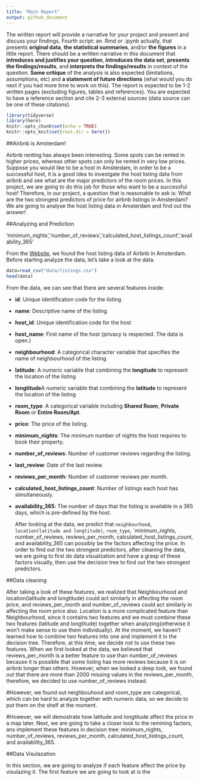 ```yaml
---
title: "Main Report"
output: github_document
---
```

The written report will provide a narrative for your project and present and discuss your findings.
Fourth script: an .Rmd or .ipynb actually, that presents **original data**, **the statistical summaries**, and/or **the figures** in a little report. There should be a written narrative in this document that 
**introduces and justifies your question**, 
**introduces the data set**, 
**presents the findings/results**, 
and **interprets the findings/results** in context of the question. 
**Some critique** of the analysis is also expected (limitations, assumptions, etc) and 
**a statement of future directions** (what would you do next if you had more time to work on this). 
The report is expected to be 1-2 written pages (excluding figures, tables and references). You are expected to have a reference section and cite 2-3 external sources (data source can be one of these citations).





```r
library(tidyverse)
library(here)
knitr::opts_chunk$set(echo = TRUE)
knitr::opts_knit$set(root.dir = here())
```

##Airbnb is Amsterdam!

  Airbnb renting has always been interesting. Some spots can be rented in higher prices, whereas other spots can only be rented in very low prices. 
  Suppose you would like to be a host in Amsterdam, in order to be a successful host, it is a good idea to investgate the host listing data from airbnb and see what are the major predictors of the room prices. In this project, we are going to do this job for those who want to be a successful host! Therefore, in our project, a question that is reasonable to ask is: What are the two strongest predictors of price for airbnb listings in Amsterdam? We are going to analyse the host listing data in Amsterdam and find out the answer! 

##Analyzing and Prediction

'minimum_nights','number_of_reviews','calculated_host_listings_count','availability_365'

  From the [Website](http://insideairbnb.com/get-the-data.html), we found the host listing data of Airbnb in Amsterdam. Before starting analyze the data, let's take a look at the data. 

```r
data=read_csv("data/listings.csv")
head(data)
```


From the data, we can see that there are several features inside: 

* **id**: Unique identification code for the listing
* **name**: Descriptive name of the listing
* **host_id**: Unique identification code for the host
* **host_name**: First name of the host (privacy is respected. The data is open.)
* **neighbourhood**: A categorical character variable that specifies the name of neighbourhood of the listing
* **latitude**: A numeric variable that combining the **longitude** to represent the location of the listing
* **longtitude**A numeric variable that combining the **latitude** to represent the location of the listing
* **room_type**: A categorical variable including **Shared Room**, **Private Room** or **Entire Room/Apt**.
* **price**: The price of the listing.
* **minimum_nights**: The minimum number of nights the host requires to book their property.
* **number_of_reviews**: Number of customer reviews regarding the listing.
* **last_review**: Date of the last review.
* **reviews_per_month**: Number of customer reviews per month.
* **calculated_host_listings_count**: Number of listings each host has simultaneously.
* **availability_365**: The number of days that the listing is available in a 365 days, which is pre-defined by the host.



  After looking at the data, we predict that `neighbourhood`, `location(latitude and longtitude)`, `room_type`, `minimum_nights, number_of_reviews, reviews_per_month, calculated_host_listings_count, and availability_365 can possibly be the factors affecting the price. In order to find out the two strongest predictors, after cleaning the data, we are going to first do data visualzation and have a grasp of these factors visually, then use the decision tree to find out the two strongest predictors. 
  

##Data cleaning
  
  After taking a look of these features, we realized that Neighbourhood and location(latitude and longtitude) could act similarly in affecting the room price, and reviews_per_month and number_of_reviews could act similarly in affecting the room price also. Location is a more complicated feature than Neighbourhood, since it contains two features and we must combine these two features (latitude and longtitude) together when analyzing(otherwise it won't make sense to use them individually). At the moment, we haven't learned how to combine two features into one and implement it in the decision tree. Therefore, at this time, we decide not to use these two features. When we first looked at the data, we believed that reviews_per_month is a better feature to use than number_of_reviews because it is possible that some listing has more reviews because it is on airbnb longer than others. However, when we looked a deep look, we found out that there are more than 2000 missing values in the reviews_per_month, therefore, we decided to use number_of_reviews instead.
  
#However, we found out neighbouhood and room_type are categorical, which can be hard to analyze together with numeric data, so we decide to put them on the shelf at the moment. 
  
#However, we will demostrate how latitude and longtitude affect the price in a map later. Next, we are going to take a closer look to the remining factors, ans implement these features in decision tree: minimum_nights, number_of_reviews, reviews_per_month, calculated_host_listings_count, and availability_365. 


##Data Visulazation

  In this section, we are going to analyze if each feature affect the price by visulazing it. 
  The first feature we are going to look at is the 




